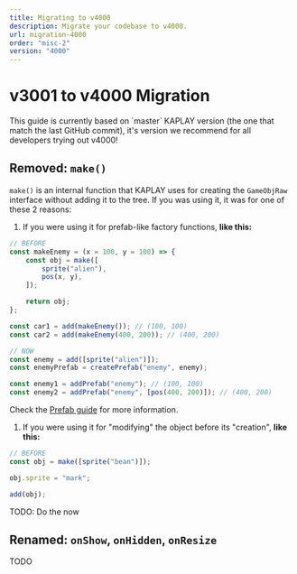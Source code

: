 ```yaml
---
title: Migrating to v4000
description: Migrate your codebase to v4000.
url: migration-4000
order: "misc-2"
version: "4000"
---
```



# v3001 to v4000 Migration

<Info crew="gun" title="Important!">
This guide is currently based on `master` KAPLAY version (the one that match the last GitHub commit), it's version we recommend
for all developers trying out v4000!
</Info>

## Removed: `make()`

`make()` is an internal function that KAPLAY uses for creating the `GameObjRaw` interface
without adding it to the tree. If you was using it, it was for one of these 2 reasons:

1. If you were using it for prefab-like factory functions, **like this:**

```js
// BEFORE
const makeEnemy = (x = 100, y = 100) => {
    const obj = make([
        sprite("alien"),
        pos(x, y),
    ]);

    return obj;
};

const car1 = add(makeEnemy()); // (100, 100)
const car2 = add(makeEnemy(400, 200)); // (400, 200)
```

```js
// NOW
const enemy = add([sprite("alien")]);
const enemyPrefab = createPrefab("enemy", enemy);

const enemy1 = addPrefab("enemy"); // (100, 100)
const enemy2 = addPrefab("enemy", [pos(400, 200)]); // (400, 200)
```

Check the [Prefab guide](/guides/prefabs) for more information.

1. If you were using it for "modifying" the object before its "creation", **like this:**

```js
// BEFORE
const obj = make([sprite("bean")]);

obj.sprite = "mark";

add(obj);
```

TODO: Do the now

## Renamed: `onShow`, `onHidden`, `onResize`

TODO
